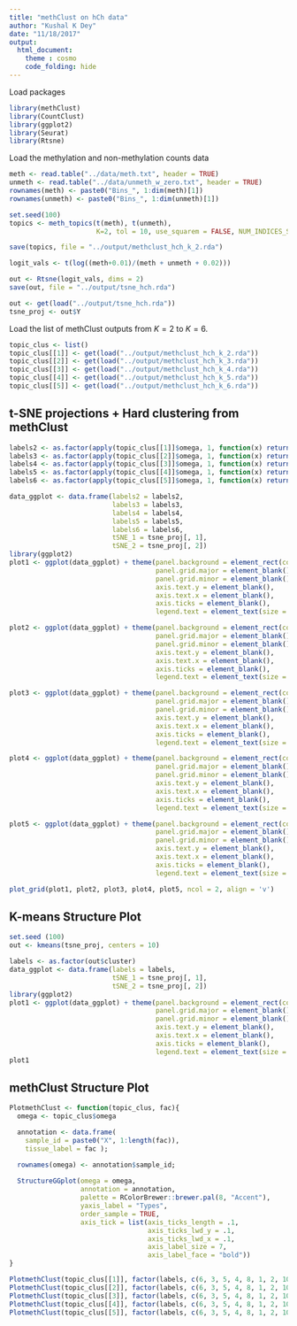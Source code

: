 ```yaml
---
title: "methClust on hCh data"
author: "Kushal K Dey"
date: "11/18/2017"
output: 
  html_document:
    theme : cosmo
    code_folding: hide
---
```


Load packages

```r
library(methClust)
library(CountClust)
library(ggplot2)
library(Seurat)
library(Rtsne)
```

Load the methylation and non-methylation counts data

```r
meth <- read.table("../data/meth.txt", header = TRUE)
unmeth <- read.table("../data/unmeth_w_zero.txt", header = TRUE)
rownames(meth) <- paste0("Bins_", 1:dim(meth)[1])
rownames(unmeth) <- paste0("Bins_", 1:dim(unmeth)[1])

```

```r
set.seed(100)
topics <- meth_topics(t(meth), t(unmeth), 
                      K=2, tol = 10, use_squarem = FALSE, NUM_INDICES_START = 100)
```

```r
save(topics, file = "../output/methclust_hch_k_2.rda")
```

```r
logit_vals <- t(log((meth+0.01)/(meth + unmeth + 0.02)))
```

```r
out <- Rtsne(logit_vals, dims = 2)
save(out, file = "../output/tsne_hch.rda")
```

```r
out <- get(load("../output/tsne_hch.rda"))
tsne_proj <- out$Y
```

Load the list of methClust outputs from $K=2$ to $K=6$.

```r
topic_clus <- list()
topic_clus[[1]] <- get(load("../output/methclust_hch_k_2.rda"))
topic_clus[[2]] <- get(load("../output/methclust_hch_k_3.rda"))
topic_clus[[3]] <- get(load("../output/methclust_hch_k_4.rda"))
topic_clus[[4]] <- get(load("../output/methclust_hch_k_5.rda"))
topic_clus[[5]] <- get(load("../output/methclust_hch_k_6.rda"))

```

## t-SNE projections + Hard clustering from methClust

```r
labels2 <- as.factor(apply(topic_clus[[1]]$omega, 1, function(x) return(which.max(x))))
labels3 <- as.factor(apply(topic_clus[[2]]$omega, 1, function(x) return(which.max(x))))
labels4 <- as.factor(apply(topic_clus[[3]]$omega, 1, function(x) return(which.max(x))))
labels5 <- as.factor(apply(topic_clus[[4]]$omega, 1, function(x) return(which.max(x))))
labels6 <- as.factor(apply(topic_clus[[5]]$omega, 1, function(x) return(which.max(x))))

data_ggplot <- data.frame(labels2 = labels2,
                          labels3 = labels3,
                          labels4 = labels4,
                          labels5 = labels5,
                          labels6 = labels6,
                          tSNE_1 = tsne_proj[, 1],
                          tSNE_2 = tsne_proj[, 2])
library(ggplot2)
plot1 <- ggplot(data_ggplot) + theme(panel.background = element_rect(colour = "black", size = 1), 
                                     panel.grid.major = element_blank(), 
                                     panel.grid.minor = element_blank(), 
                                     axis.text.y = element_blank(),
                                     axis.text.x = element_blank(),
                                     axis.ticks = element_blank(),
                                     legend.text = element_text(size = 15)) + geom_point(aes(x = tSNE_1, y = tSNE_2, color = labels2), size = 0.5) + labs(x = 'tSNE 1', y = 'tSNE 2', title = '') + scale_color_discrete('')

plot2 <- ggplot(data_ggplot) + theme(panel.background = element_rect(colour = "black", size = 1), 
                                     panel.grid.major = element_blank(), 
                                     panel.grid.minor = element_blank(), 
                                     axis.text.y = element_blank(),
                                     axis.text.x = element_blank(),
                                     axis.ticks = element_blank(),
                                     legend.text = element_text(size = 15)) + geom_point(aes(x = tSNE_1, y = tSNE_2, color = labels3), size = 0.5) + labs(x = 'tSNE 1', y = 'tSNE 2', title = '') + scale_color_discrete('')

plot3 <- ggplot(data_ggplot) + theme(panel.background = element_rect(colour = "black", size = 1), 
                                     panel.grid.major = element_blank(), 
                                     panel.grid.minor = element_blank(), 
                                     axis.text.y = element_blank(),
                                     axis.text.x = element_blank(),
                                     axis.ticks = element_blank(),
                                     legend.text = element_text(size = 15)) + geom_point(aes(x = tSNE_1, y = tSNE_2, color = labels4), size = 0.5) + labs(x = 'tSNE 1', y = 'tSNE 2', title = '') + scale_color_discrete('')

plot4 <- ggplot(data_ggplot) + theme(panel.background = element_rect(colour = "black", size = 1), 
                                     panel.grid.major = element_blank(), 
                                     panel.grid.minor = element_blank(), 
                                     axis.text.y = element_blank(),
                                     axis.text.x = element_blank(),
                                     axis.ticks = element_blank(),
                                     legend.text = element_text(size = 15)) + geom_point(aes(x = tSNE_1, y = tSNE_2, color = labels5), size = 0.5) + labs(x = 'tSNE 1', y = 'tSNE 2', title = '') + scale_color_discrete('')

plot5 <- ggplot(data_ggplot) + theme(panel.background = element_rect(colour = "black", size = 1), 
                                     panel.grid.major = element_blank(), 
                                     panel.grid.minor = element_blank(), 
                                     axis.text.y = element_blank(),
                                     axis.text.x = element_blank(),
                                     axis.ticks = element_blank(),
                                     legend.text = element_text(size = 15)) + geom_point(aes(x = tSNE_1, y = tSNE_2, color = labels6), size = 0.5) + labs(x = 'tSNE 1', y = 'tSNE 2', title = '') + scale_color_discrete('')

plot_grid(plot1, plot2, plot3, plot4, plot5, ncol = 2, align = 'v')

```

## K-means Structure Plot

```r
set.seed (100)
out <- kmeans(tsne_proj, centers = 10)
```

```r
labels <- as.factor(out$cluster)
data_ggplot <- data.frame(labels = labels,
                          tSNE_1 = tsne_proj[, 1],
                          tSNE_2 = tsne_proj[, 2])
library(ggplot2)
plot1 <- ggplot(data_ggplot) + theme(panel.background = element_rect(colour = "black", size = 1), 
                                     panel.grid.major = element_blank(), 
                                     panel.grid.minor = element_blank(), 
                                     axis.text.y = element_blank(),
                                     axis.text.x = element_blank(),
                                     axis.ticks = element_blank(),
                                     legend.text = element_text(size = 15)) + geom_point(aes(x = tSNE_1, y = tSNE_2, color = labels), size = 0.5) + labs(x = 'tSNE 1', y = 'tSNE 2', title = '') + scale_color_discrete('')
plot1

```


## methClust Structure Plot

```r
PlotmethClust <- function(topic_clus, fac){
  omega <- topic_clus$omega

  annotation <- data.frame(
    sample_id = paste0("X", 1:length(fac)),
    tissue_label = fac );

  rownames(omega) <- annotation$sample_id;
  
  StructureGGplot(omega = omega,
                  annotation = annotation,
                  palette = RColorBrewer::brewer.pal(8, "Accent"),
                  yaxis_label = "Types",
                  order_sample = TRUE,
                  axis_tick = list(axis_ticks_length = .1,
                                   axis_ticks_lwd_y = .1,
                                   axis_ticks_lwd_x = .1,
                                   axis_label_size = 7,
                                   axis_label_face = "bold"))
}
```

```r
PlotmethClust(topic_clus[[1]], factor(labels, c(6, 3, 5, 4, 8, 1, 2, 10, 7, 9)))
PlotmethClust(topic_clus[[2]], factor(labels, c(6, 3, 5, 4, 8, 1, 2, 10, 7, 9)))
PlotmethClust(topic_clus[[3]], factor(labels, c(6, 3, 5, 4, 8, 1, 2, 10, 7, 9)))
PlotmethClust(topic_clus[[4]], factor(labels, c(6, 3, 5, 4, 8, 1, 2, 10, 7, 9)))
PlotmethClust(topic_clus[[5]], factor(labels, c(6, 3, 5, 4, 8, 1, 2, 10, 7, 9)))
```
